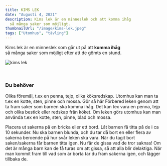```yaml
---
title: KIMS LEK
date: "Augusti 4, 2021"
description: Kims lek är en minneslek och att komma ihåg
  så många saker som möjligt.
thumbnailUrl: "/image/kims-lek.jpeg"
tags: ["Utomhus", "tävling"]
---
```


<div>
  Kims lek är en minneslek som går ut på att <strong>komma ihåg </strong> <br />
  så många saker som möjligt efter att de gömts en stund.
</div>

![kims lek](/image/kims-lek.jpeg)

<br />

### Du behöver

Olika föremål, t.ex en penna, tejp, olika köksredskap. Utomhus kan man ta t.ex en kotte, sten, pinne och mossa.
Gör så här
Förbered leken genom att ta fram saker som barnen ska komma ihåg. Det kan tex vara en penna, tejp och olika bestick eller redskap från köket. Om leken görs utomhus kan man använda t.ex en kotte, sten, pinne, blad och mossa.

Placera ut sakerna på en bricka eller ett bord.
Låt barnen få titta på de i ca 10 sekunder.
Nu ska barnen blunda, och du tar då bort en eller flera av sakerna beroende på hur svår leken ska vara.
När du tagit bort saken/sakerna får barnen titta igen.
Nu får de gissa vad de tror saknas! Om det är många barn kan de få turas om att gissa, så att alla blir delaktiga.
När man kommit fram till vad som är borta tar du fram sakerna igen, och lägger tillbaka de.
